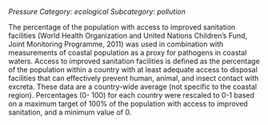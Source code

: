 *Pressure*
*Category: ecological*
*Subcategory: pollution*

The percentage of the population with access to improved sanitation facilities (World Health Organization and United Nations Children's Fund, Joint Monitoring Programme, 2011) was used in combination with measurements of coastal population as a proxy for pathogens in coastal waters. Access to improved sanitation facilities is defined as the percentage of the population within a country with at least adequate access to disposal facilities that can effectively prevent human, animal, and insect contact with excreta. These data are a country-wide average (not specific to the coastal region). Percentages (0- 100) for each country were rescaled to 0-1 based on a maximum target of 100% of the population with access to improved sanitation, and a minimum value of 0.
